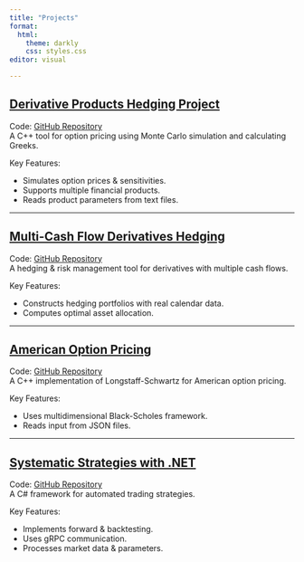 ---
title: "Projects"
format:
  html:
    theme: darkly
    css: styles.css
editor: visual

---
##  [Derivative Products Hedging Project](https://github.com/tsereir/Derivative-Products-Hedging/blob/master/pricer.pdf/)
Code: [GitHub Repository](https://github.com/tsereir/Derivative-Products-Hedging)  
A C++ tool for option pricing using Monte Carlo simulation and calculating Greeks.

Key Features:

- Simulates option prices & sensitivities.
- Supports multiple financial products.
- Reads product parameters from text files.

---

## [Multi-Cash Flow Derivatives Hedging](https://github.com/tsereir/Multi-Cash-Flow-Hedging-)
 Code: [GitHub Repository](https://github.com/tsereir/Multi-Cash-Flow-Hedging-)  
A hedging & risk management tool for derivatives with multiple cash flows.

Key Features:

- Constructs hedging portfolios with real calendar data.
- Computes optimal asset allocation.

---

##  [American Option Pricing](https://github.com/tsereir/American-Option-Pricing/tree/master)
 Code: [GitHub Repository](https://github.com/tsereir/American-Option-Pricing/tree/master)  
A C++ implementation of Longstaff-Schwartz for American option pricing.

Key Features:

- Uses multidimensional Black-Scholes framework.
- Reads input from JSON files.

---

##  [Systematic Strategies with .NET](https://github.com/tsereir/Systematic-Strategies-)
 Code: [GitHub Repository](https://github.com/tsereir/Systematic-Strategies-)  
A C# framework for automated trading strategies.

Key Features:

- Implements forward & backtesting.
- Uses gRPC communication.
- Processes market data & parameters.

